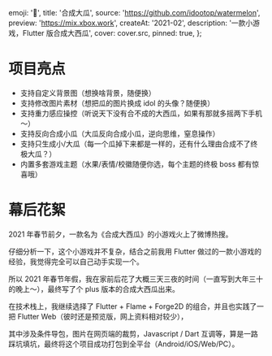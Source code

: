 
  emoji: '🍉',
  title: '合成大瓜',
  source: 'https://github.com/idootop/watermelon',
  preview: 'https://mix.xbox.work',
  createAt: '2021-02',
  description: '一款小游戏，Flutter 版合成大西瓜',
  cover: cover.src,
  pinned: true,
};

# 项目亮点

- 支持自定义背景图（想换啥背景，随便换）
- 支持修改图片素材（想把瓜的图片换成 idol 的头像？随便换）
- 支持重力感应操控（听说天下没有合不成的大西瓜，如果有那就多摇两下手机～）
- 支持反向合成小瓜（大瓜反向合成小瓜，逆向思维，窒息操作）
- 支持只生成小/大瓜（每一个瓜掉下来都是一样的，还有什么理由合成不了终极大瓜？）
- 内置多套游戏主题（水果/表情/校徽随便你选，每个主题的终极 boss 都有惊喜哦）

# 幕后花絮

2021 年春节前夕，一款名为《合成大西瓜》的小游戏火上了微博热搜。

仔细分析一下，这个小游戏并不复杂，结合之前我用 Flutter 做过的一款小游戏的经验，我觉得完全可以自己动手实现一个。

所以 2021 年春节年假，我在家前后花了大概三天三夜的时间（一直写到大年三十的晚上～），最终写了个 plus 版本的合成大西瓜出来。

在技术栈上，我继续选择了 Flutter + Flame + Forge2D 的组合，并且也实践了一把 Flutter Web（彼时还是预览版，网上资料相对较少），

其中涉及条件导包，图片在网页端的裁剪，Javascript / Dart 互调等，算是一路踩坑填坑，最终将这个项目成功打包到全平台（Android/iOS/Web/PC）。

